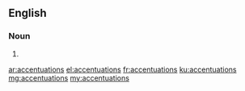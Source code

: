 ==English==

===Noun===
{{head|en}}

# {{plural of|accentuation}}

[[ar:accentuations]]
[[el:accentuations]]
[[fr:accentuations]]
[[ku:accentuations]]
[[mg:accentuations]]
[[my:accentuations]]